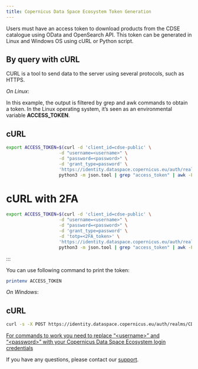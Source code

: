 ```yaml
---
title: Copernicus Data Space Ecosystem Token Generation
---
```


Users must have an access token to download products from the CDSE catalogue using OData and OpenSearch API. This token can be generated in Linux and Windows OS using cURL or Python script.

## By query with cURL

CURL is a tool to send data to the server using several protocols, such as HTTPS.

*On Linux*:

In this example, the output is filtered by grep and awk commands to obtain a token. In the Linux operating system, it's seen as an environmental variable **ACCESS_TOKEN**.

::: {.panel-tabset}

# cURL

``` bash
export ACCESS_TOKEN=$(curl -d 'client_id=cdse-public' \
                    -d "username=<username>" \
                    -d "password=<password>" \
                    -d 'grant_type=password' \
                    'https://identity.dataspace.copernicus.eu/auth/realms/CDSE/protocol/openid-connect/token' | \
                    python3 -m json.tool | grep "access_token" | awk -F\" '{print $4}')
```
:::

# cURL with 2FA

``` bash
export ACCESS_TOKEN=$(curl -d 'client_id=cdse-public' \
                    -d "username=<username>" \
                    -d "password=<password>" \
                    -d 'grant_type=password' \
                    -d 'totp=<2FA_token>' \
                    'https://identity.dataspace.copernicus.eu/auth/realms/CDSE/protocol/openid-connect/token' | \
                    python3 -m json.tool | grep "access_token" | awk -F\" '{print $4}')
```
:::

You can use following command to print the token:

```bash
printenv ACCESS_TOKEN
```

*On Windows*:

::: {.panel-tabset}

# cURL

``` bash
curl -s -X POST https://identity.dataspace.copernicus.eu/auth/realms/CDSE/protocol/openid-connect/token -H "Content-Type: application/x-www-form-urlencoded" -d "username=<username>" -d "password=<password>" -d "grant_type=password" -d "client_id=cdse-public"

```
:::

<u>For commands to work you need to replace “\<username\>” and “\<password\>” with your Copernicus Data Space Ecosystem login credentials </u>

If you have any questions, please contact our [support](https://helpcenter.dataspace.copernicus.eu/hc/en-gb).
